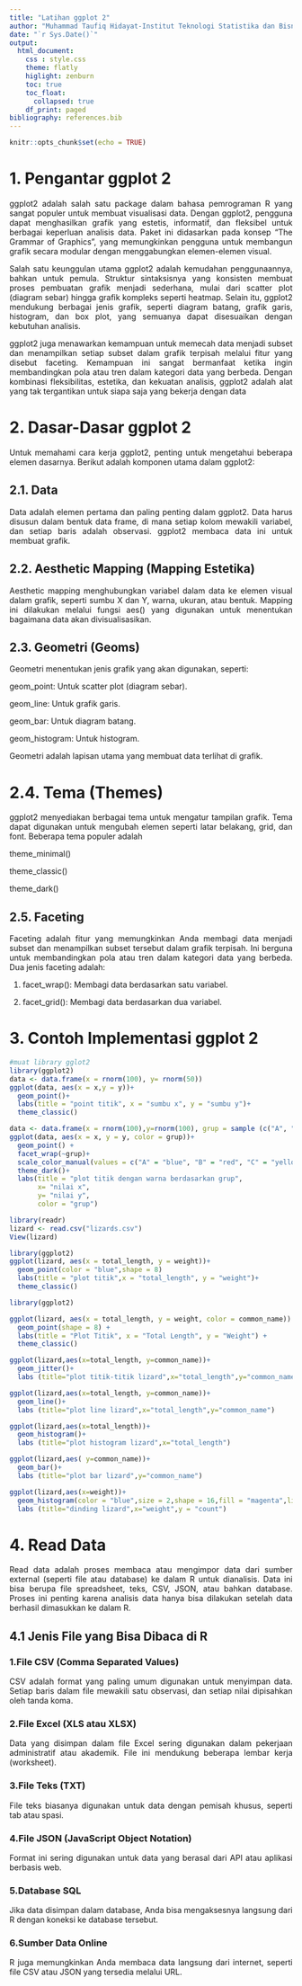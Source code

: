 ```yaml
---
title: "Latihan ggplot 2"
author: "Muhammad Taufiq Hidayat-Institut Teknologi Statistika dan Bisnis Muhammadiyah"
date: "`r Sys.Date()`"
output: 
  html_document:
    css : style.css
    theme: flatly
    higlight: zenburn
    toc: true
    toc_float:
      collapsed: true
    df_print: paged
bibliography: references.bib
---
```


```{=html}
<style>
body{
text-align: justify}
</style>
```

```r
knitr::opts_chunk$set(echo = TRUE)
```

# 1. Pengantar ggplot 2

ggplot2 adalah salah satu package dalam bahasa pemrograman R yang sangat populer untuk membuat visualisasi data. Dengan ggplot2, pengguna dapat menghasilkan grafik yang estetis, informatif, dan fleksibel untuk berbagai keperluan analisis data. Paket ini didasarkan pada konsep "The Grammar of Graphics", yang memungkinkan pengguna untuk membangun grafik secara modular dengan menggabungkan elemen-elemen visual.

Salah satu keunggulan utama ggplot2 adalah kemudahan penggunaannya, bahkan untuk pemula. Struktur sintaksisnya yang konsisten membuat proses pembuatan grafik menjadi sederhana, mulai dari scatter plot (diagram sebar) hingga grafik kompleks seperti heatmap. Selain itu, ggplot2 mendukung berbagai jenis grafik, seperti diagram batang, grafik garis, histogram, dan box plot, yang semuanya dapat disesuaikan dengan kebutuhan analisis.

ggplot2 juga menawarkan kemampuan untuk memecah data menjadi subset dan menampilkan setiap subset dalam grafik terpisah melalui fitur yang disebut faceting. Kemampuan ini sangat bermanfaat ketika ingin membandingkan pola atau tren dalam kategori data yang berbeda. Dengan kombinasi fleksibilitas, estetika, dan kekuatan analisis, ggplot2 adalah alat yang tak tergantikan untuk siapa saja yang bekerja dengan data

# 2. Dasar-Dasar ggplot 2

Untuk memahami cara kerja ggplot2, penting untuk mengetahui beberapa elemen dasarnya. Berikut adalah komponen utama dalam ggplot2:

## 2.1. Data

Data adalah elemen pertama dan paling penting dalam ggplot2. Data harus disusun dalam bentuk data frame, di mana setiap kolom mewakili variabel, dan setiap baris adalah observasi. ggplot2 membaca data ini untuk membuat grafik.

## 2.2. Aesthetic Mapping (Mapping Estetika)

Aesthetic mapping menghubungkan variabel dalam data ke elemen visual dalam grafik, seperti sumbu X dan Y, warna, ukuran, atau bentuk. Mapping ini dilakukan melalui fungsi aes() yang digunakan untuk menentukan bagaimana data akan divisualisasikan.

## 2.3. Geometri (Geoms)

Geometri menentukan jenis grafik yang akan digunakan, seperti:

geom_point: Untuk scatter plot (diagram sebar).

geom_line: Untuk grafik garis.

geom_bar: Untuk diagram batang.

geom_histogram: Untuk histogram.

Geometri adalah lapisan utama yang membuat data terlihat di grafik.

# 2.4. Tema (Themes)

ggplot2 menyediakan berbagai tema untuk mengatur tampilan grafik. Tema dapat digunakan untuk mengubah elemen seperti latar belakang, grid, dan font. Beberapa tema populer adalah

theme_minimal()

theme_classic()

theme_dark()

## 2.5. Faceting

Faceting adalah fitur yang memungkinkan Anda membagi data menjadi subset dan menampilkan subset tersebut dalam grafik terpisah. Ini berguna untuk membandingkan pola atau tren dalam kategori data yang berbeda. Dua jenis faceting adalah:

1.  facet_wrap(): Membagi data berdasarkan satu variabel.

2.  facet_grid(): Membagi data berdasarkan dua variabel.

# 3. Contoh Implementasi ggplot 2

```r
#muat library gglot2
library(ggplot2)
data <- data.frame(x = rnorm(100), y= rnorm(50))
ggplot(data, aes(x = x,y = y))+
  geom_point()+
  labs(title = "point titik", x = "sumbu x", y = "sumbu y")+
  theme_classic()
```

```r
data <- data.frame(x = rnorm(100),y=rnorm(100), grup = sample (c("A", "B", "C", "D"), 100,replace = TRUE))
ggplot(data, aes(x = x, y = y, color = grup))+
  geom_point() +
  facet_wrap(~grup)+
  scale_color_manual(values = c("A" = "blue", "B" = "red", "C" = "yellow", "D" = "black"))+
  theme_dark()+
  labs(title = "plot titik dengan warna berdasarkan grup",
       x= "nilai x",
       y= "nilai y",
       color = "grup")
```

```r
library(readr)
lizard <- read.csv("lizards.csv")
View(lizard)
```

```r
library(ggplot2)
ggplot(lizard, aes(x = total_length, y = weight))+
  geom_point(color = "blue",shape = 8)
  labs(title = "plot titik",x = "total_length", y = "weight")+
  theme_classic()
```
```r
library(ggplot2)

ggplot(lizard, aes(x = total_length, y = weight, color = common_name)) +
  geom_point(shape = 8) +
  labs(title = "Plot Titik", x = "Total Length", y = "Weight") +
  theme_classic()
```
```r
ggplot(lizard,aes(x=total_length, y=common_name))+
  geom_jitter()+
  labs (title="plot titik-titik lizard",x="total_length",y="common_name")
```
```r
ggplot(lizard,aes(x=total_length, y=common_name))+
  geom_line()+
  labs (title="plot line lizard",x="total_length",y="common_name")
```
```r
ggplot(lizard,aes(x=total_length))+
  geom_histogram()+
  labs (title="plot histogram lizard",x="total_length")
```
```r
ggplot(lizard,aes( y=common_name))+
  geom_bar()+
  labs (title="plot bar lizard",y="common_name")
```
```r
ggplot(lizard,aes(x=weight))+
  geom_histogram(color = "blue",size = 2,shape = 16,fill = "magenta",linetype ="dotted")+
  labs (title="dinding lizard",x="weight",y = "count")
```


# 4. Read Data

Read data adalah proses membaca atau mengimpor data dari sumber external (seperti file atau database) ke dalam R untuk dianalisis. Data ini bisa berupa file spreadsheet, teks, CSV, JSON, atau bahkan database. Proses ini penting karena analisis data hanya bisa dilakukan setelah data berhasil dimasukkan ke dalam R.

## 4.1 Jenis File yang Bisa Dibaca di R

### 1.File CSV (Comma Separated Values)

CSV adalah format yang paling umum digunakan untuk menyimpan data. Setiap baris dalam file mewakili satu observasi, dan setiap nilai dipisahkan oleh tanda koma.

### 2.File Excel (XLS atau XLSX)

Data yang disimpan dalam file Excel sering digunakan dalam pekerjaan administratif atau akademik. File ini mendukung beberapa lembar kerja (worksheet).

### 3.File Teks (TXT)

File teks biasanya digunakan untuk data dengan pemisah khusus, seperti tab atau spasi.

### 4.File JSON (JavaScript Object Notation)

Format ini sering digunakan untuk data yang berasal dari API atau aplikasi berbasis web.

### 5.Database SQL

Jika data disimpan dalam database, Anda bisa mengaksesnya langsung dari R dengan koneksi ke database tersebut.

### 6.Sumber Data Online

R juga memungkinkan Anda membaca data langsung dari internet, seperti file CSV atau JSON yang tersedia melalui URL.

